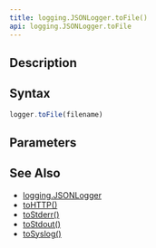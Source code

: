 ```yaml
---
title: logging.JSONLogger.toFile()
api: logging.JSONLogger.toFile
---
```


## Description

<Summary/>

## Syntax

``` js
logger.toFile(filename)
```

## Parameters

<Parameters/>

## See Also

* [logging.JSONLogger](/reference/api/logging/JSONLogger)
* [toHTTP()](/reference/api/logging/JSONLogger/toHTTP)
* [toStderr()](/reference/api/logging/JSONLogger/toStderr)
* [toStdout()](/reference/api/logging/JSONLogger/toStdout)
* [toSyslog()](/reference/api/logging/JSONLogger/toSyslog)
